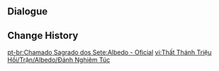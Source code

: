{{Genius Invokation TCG Stage
|title        = Albedo: Serious
|type         = Serious Showdown
|group        = Invitation Board
|character    = Albedo
|requirement  = 7
|introduction = "An exhilarating duel is the product of the input by both players, so please give it your all."<br>{{Color|bp|Special Rule: "Albedo" starts the duel with the Talent Card "Descent of Divinity" equipped.}}
|objective_1  = Achieve victory
|reward_1     = Lucky Coin*1000
|lineup       = Albedo;Klee;Keqing
|action       = Descent of Divinity;Descent of Divinity;Capricious Visage;Capricious Visage;Witch's Scorching Hat;Witch's Scorching Hat;Thunder Summoner's Crown;Thunder Summoner's Crown;Rhythm of the Great Dream;Rhythm of the Great Dream;Golden House;Golden House;Master Zhang;Master Zhang;Sacrificial Sword;Sacrificial Sword;Skyward Blade;Skyward Blade;Aquila Favonia;Aquila Favonia;Ellin;Ellin;The Bestest Travel Companion!;The Bestest Travel Companion!;Plunging Strike;Plunging Strike;Parametric Transformer;Parametric Transformer;Northern Smoked Chicken;Northern Smoked Chicken
}}

==Dialogue==
{{Transclude|Genius Invokation TCG/Stage/Albedo|Serious Showdown}}

==Change History==
{{Change History|4.0}}

[[pt-br:Chamado Sagrado dos Sete:Albedo - Oficial]]
[[vi:Thất Thánh Triệu Hồi/Trận/Albedo/Đánh Nghiêm Túc]]